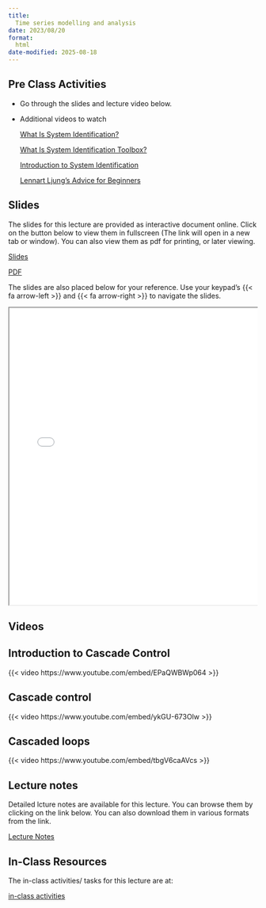 ```yaml
---
title: 
  Time series modelling and analysis 
date: 2023/08/20
format:
  html
date-modified: 2025-08-18
---
```


## Pre Class Activities

- Go through the slides and lecture video below. 

- Additional videos to watch

  [What Is System Identification?](https://youtu.be/Z1QS6FsxrJI)
  
  [What Is System Identification Toolbox?](https://youtu.be/zwvQKd425dc)

  [Introduction to System Identification](https://youtu.be/u7hJ1aF-JrU)

  [Lennart Ljung's Advice for Beginners](https://youtu.be/XWXDDxqkoqI)
  

## Slides

The slides for this lecture are provided as interactive document online. Click
on the button below to view them in fullscreen (The link will open in a new tab
or window). You can also view them as pdf for printing, or later viewing.  

:::{.grid}

::: {.g-col-1}
[Slides](../../slides/05-time_series_modelling_and_analysis/index.qmd){target="_blank" .btn .btn-success .btn-lg role="button"}

:::

::: {.g-col-1}
[PDF](../../slides/05-time_series_modelling_and_analysis/05-time_series_modelling_and_analysis.pdf){target="_blank" .btn .btn-info .btn-lg role="button"}

:::
:::


The slides are also placed below for your reference. Use your keypad's
{{< fa arrow-left >}} and {{< fa arrow-right >}} to navigate the slides.

::: {.container style="position: relative;overflow: hidden;width:
100%;min-height:600px;"}
<iframe src="../../slides/05-time_series_modelling_and_analysis/"
style="position=absolute;top: 0;left: 0;bottom: 0;right: 0;width:
100%;min-height:600px;"></iframe>
:::


## Videos

::: {.panel-tabset}
## Introduction to Cascade Control
{{< video https://www.youtube.com/embed/EPaQWBWp064 >}}

## Cascade control
{{< video https://www.youtube.com/embed/ykGU-673Olw >}}


## Cascaded loops
{{< video https://www.youtube.com/embed/tbgV6caAVcs >}}
:::


## Lecture notes

Detailed lcture notes are available for this lecture. 
You can browse them by
clicking on the link below. 
You can also download them in various formats from
the link. 

:::{.grid}
::: {.g-col-3}
[Lecture Notes](../../notes/01-recap/index.qmd){.btn .btn-success .btn-lg role="button"}

:::
:::


## In-Class Resources

The in-class activities/ tasks for this lecture are at:

:::{.grid}
::: {.g-col-5}

[in-class activities](../../notes/05-time_series_modelling_and_analysis/in-class-activities.qmd){.btn .btn-success .btn-lg role="button"}

:::
:::



